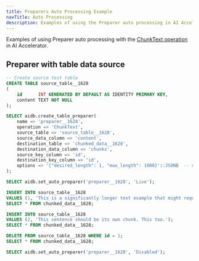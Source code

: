```yaml
---
title: Preparers Auto Processing Example
navTitle: Auto Processing
description: Examples of using the Preparer auto processing in AI Accelerator.
---
```


Examples of using Preparer auto processing with the [ChunkText operation](../primitives#chunk-text) in AI Accelerator.

## Preparer with table data source

```sql
-- Create source test table
CREATE TABLE source_table__1628
(
    id      INT GENERATED BY DEFAULT AS IDENTITY PRIMARY KEY,
    content TEXT NOT NULL
);

SELECT aidb.create_table_preparer(
    name => 'preparer__1628',
    operation => 'ChunkText',
    source_table => 'source_table__1628',
    source_data_column => 'content',
    destination_table => 'chunked_data__1628',
    destination_data_column => 'chunks',
    source_key_column => 'id',
    destination_key_column => 'id',
    options => '{"desired_length": 1, "max_length": 1000}'::JSONB  -- Configuration for the ChunkText operation
);

SELECT aidb.set_auto_preparer('preparer__1628', 'Live');

INSERT INTO source_table__1628
VALUES (1, 'This is a significantly longer text example that might require splitting into smaller chunks. The purpose of this function is to partition text data into segments of a specified maximum length, for example, this sentence 145 is characters. This enables processing or storage of data in manageable parts.');
SELECT * FROM chunked_data__1628;

INSERT INTO source_table__1628
VALUES (2, 'This sentence should be its own chunk. This too.');
SELECT * FROM chunked_data__1628;

DELETE FROM source_table__1628 WHERE id = 1;
SELECT * FROM chunked_data__1628;

SELECT aidb.set_auto_preparer('preparer__1628', 'Disabled');
```

